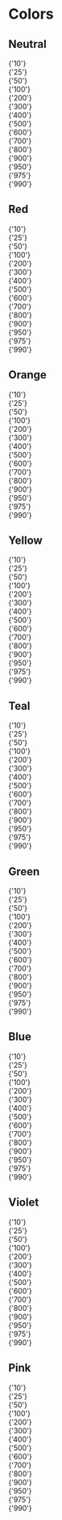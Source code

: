 
<Meta title="Style/Colors" />

# Colors

## Neutral

<div className="flex flex-wrap gap-x-4 gap-y-4 pt-4">
  <div className="text-center text-xs before:mb-2 before:block before:h-8 before:w-8 before:rounded before:border before:border-neutral-50 before:bg-neutral-10">
    {'10'}
  </div>
  <div className="text-center text-xs before:mb-2 before:block before:h-8 before:w-8 before:rounded before:border before:border-neutral-50 before:bg-neutral-25">
    {'25'}
  </div>
  <div className="text-center text-xs before:mb-2 before:block before:h-8 before:w-8 before:rounded before:border before:border-neutral-50 before:bg-neutral-50">
    {'50'}
  </div>
  <div className="text-center text-xs before:mb-2 before:block before:h-8 before:w-8 before:rounded before:border before:border-neutral-50 before:bg-neutral-100">
    {'100'}
  </div>
  <div className="text-center text-xs before:mb-2 before:block before:h-8 before:w-8 before:rounded before:border before:border-neutral-50 before:bg-neutral-200">
    {'200'}
  </div>
  <div className="text-center text-xs before:mb-2 before:block before:h-8 before:w-8 before:rounded before:border before:border-neutral-50 before:bg-neutral-300">
    {'300'}
  </div>
  <div className="text-center text-xs before:mb-2 before:block before:h-8 before:w-8 before:rounded before:border before:border-neutral-50 before:bg-neutral-400">
    {'400'}
  </div>
  <div className="text-center text-xs before:mb-2 before:block before:h-8 before:w-8 before:rounded before:border before:border-neutral-50 before:bg-neutral-500">
    {'500'}
  </div>
  <div className="text-center text-xs before:mb-2 before:block before:h-8 before:w-8 before:rounded before:border before:border-neutral-50 before:bg-neutral-600">
    {'600'}
  </div>
  <div className="text-center text-xs before:mb-2 before:block before:h-8 before:w-8 before:rounded before:border before:border-neutral-50 before:bg-neutral-700">
    {'700'}
  </div>
  <div className="text-center text-xs before:mb-2 before:block before:h-8 before:w-8 before:rounded before:border before:border-neutral-50 before:bg-neutral-800">
    {'800'}
  </div>
  <div className="text-center text-xs before:mb-2 before:block before:h-8 before:w-8 before:rounded before:border before:border-neutral-50 before:bg-neutral-900">
    {'900'}
  </div>
  <div className="text-center text-xs before:mb-2 before:block before:h-8 before:w-8 before:rounded before:border before:border-neutral-50 before:bg-neutral-950">
    {'950'}
  </div>
  <div className="text-center text-xs before:mb-2 before:block before:h-8 before:w-8 before:rounded before:border before:border-neutral-50 before:bg-neutral-975">
    {'975'}
  </div>
  <div className="text-center text-xs before:mb-2 before:block before:h-8 before:w-8 before:rounded before:border before:border-neutral-50 before:bg-neutral-990">
    {'990'}
  </div>
</div>

## Red

<div className="flex flex-wrap gap-x-4 gap-y-4 pt-4">
  <div className="text-center text-xs before:mb-2 before:block before:h-8 before:w-8 before:rounded before:border before:border-neutral-50 before:bg-red-10">
    {'10'}
  </div>
  <div className="text-center text-xs before:mb-2 before:block before:h-8 before:w-8 before:rounded before:border before:border-neutral-50 before:bg-red-25">
    {'25'}
  </div>
  <div className="text-center text-xs before:mb-2 before:block before:h-8 before:w-8 before:rounded before:border before:border-neutral-50 before:bg-red-50">
    {'50'}
  </div>
  <div className="text-center text-xs before:mb-2 before:block before:h-8 before:w-8 before:rounded before:border before:border-neutral-50 before:bg-red-100">
    {'100'}
  </div>
  <div className="text-center text-xs before:mb-2 before:block before:h-8 before:w-8 before:rounded before:border before:border-neutral-50 before:bg-red-200">
    {'200'}
  </div>
  <div className="text-center text-xs before:mb-2 before:block before:h-8 before:w-8 before:rounded before:border before:border-neutral-50 before:bg-red-300">
    {'300'}
  </div>
  <div className="text-center text-xs before:mb-2 before:block before:h-8 before:w-8 before:rounded before:border before:border-neutral-50 before:bg-red-400">
    {'400'}
  </div>
  <div className="text-center text-xs before:mb-2 before:block before:h-8 before:w-8 before:rounded before:border before:border-neutral-50 before:bg-red-500">
    {'500'}
  </div>
  <div className="text-center text-xs before:mb-2 before:block before:h-8 before:w-8 before:rounded before:border before:border-neutral-50 before:bg-red-600">
    {'600'}
  </div>
  <div className="text-center text-xs before:mb-2 before:block before:h-8 before:w-8 before:rounded before:border before:border-neutral-50 before:bg-red-700">
    {'700'}
  </div>
  <div className="text-center text-xs before:mb-2 before:block before:h-8 before:w-8 before:rounded before:border before:border-neutral-50 before:bg-red-800">
    {'800'}
  </div>
  <div className="text-center text-xs before:mb-2 before:block before:h-8 before:w-8 before:rounded before:border before:border-neutral-50 before:bg-red-900">
    {'900'}
  </div>
  <div className="text-center text-xs before:mb-2 before:block before:h-8 before:w-8 before:rounded before:border before:border-neutral-50 before:bg-red-950">
    {'950'}
  </div>
  <div className="text-center text-xs before:mb-2 before:block before:h-8 before:w-8 before:rounded before:border before:border-neutral-50 before:bg-red-975">
    {'975'}
  </div>
  <div className="text-center text-xs before:mb-2 before:block before:h-8 before:w-8 before:rounded before:border before:border-neutral-50 before:bg-red-990">
    {'990'}
  </div>
</div>

## Orange

<div className="flex flex-wrap gap-x-4 gap-y-4 pt-4">
  <div className="text-center text-xs before:mb-2 before:block before:h-8 before:w-8 before:rounded before:border before:border-neutral-50 before:bg-orange-10">
    {'10'}
  </div>
  <div className="text-center text-xs before:mb-2 before:block before:h-8 before:w-8 before:rounded before:border before:border-neutral-50 before:bg-orange-25">
    {'25'}
  </div>
  <div className="text-center text-xs before:mb-2 before:block before:h-8 before:w-8 before:rounded before:border before:border-neutral-50 before:bg-orange-50">
    {'50'}
  </div>
  <div className="text-center text-xs before:mb-2 before:block before:h-8 before:w-8 before:rounded before:border before:border-neutral-50 before:bg-orange-100">
    {'100'}
  </div>
  <div className="text-center text-xs before:mb-2 before:block before:h-8 before:w-8 before:rounded before:border before:border-neutral-50 before:bg-orange-200">
    {'200'}
  </div>
  <div className="text-center text-xs before:mb-2 before:block before:h-8 before:w-8 before:rounded before:border before:border-neutral-50 before:bg-orange-300">
    {'300'}
  </div>
  <div className="text-center text-xs before:mb-2 before:block before:h-8 before:w-8 before:rounded before:border before:border-neutral-50 before:bg-orange-400">
    {'400'}
  </div>
  <div className="text-center text-xs before:mb-2 before:block before:h-8 before:w-8 before:rounded before:border before:border-neutral-50 before:bg-orange-500">
    {'500'}
  </div>
  <div className="text-center text-xs before:mb-2 before:block before:h-8 before:w-8 before:rounded before:border before:border-neutral-50 before:bg-orange-600">
    {'600'}
  </div>
  <div className="text-center text-xs before:mb-2 before:block before:h-8 before:w-8 before:rounded before:border before:border-neutral-50 before:bg-orange-700">
    {'700'}
  </div>
  <div className="text-center text-xs before:mb-2 before:block before:h-8 before:w-8 before:rounded before:border before:border-neutral-50 before:bg-orange-800">
    {'800'}
  </div>
  <div className="text-center text-xs before:mb-2 before:block before:h-8 before:w-8 before:rounded before:border before:border-neutral-50 before:bg-orange-900">
    {'900'}
  </div>
  <div className="text-center text-xs before:mb-2 before:block before:h-8 before:w-8 before:rounded before:border before:border-neutral-50 before:bg-orange-950">
    {'950'}
  </div>
  <div className="text-center text-xs before:mb-2 before:block before:h-8 before:w-8 before:rounded before:border before:border-neutral-50 before:bg-orange-975">
    {'975'}
  </div>
  <div className="text-center text-xs before:mb-2 before:block before:h-8 before:w-8 before:rounded before:border before:border-neutral-50 before:bg-orange-990">
    {'990'}
  </div>
</div>

## Yellow

<div className="flex flex-wrap gap-x-4 gap-y-4 pt-4">
  <div className="text-center text-xs before:mb-2 before:block before:h-8 before:w-8 before:rounded before:border before:border-neutral-50 before:bg-yellow-10">
    {'10'}
  </div>
  <div className="text-center text-xs before:mb-2 before:block before:h-8 before:w-8 before:rounded before:border before:border-neutral-50 before:bg-yellow-25">
    {'25'}
  </div>
  <div className="text-center text-xs before:mb-2 before:block before:h-8 before:w-8 before:rounded before:border before:border-neutral-50 before:bg-yellow-50">
    {'50'}
  </div>
  <div className="text-center text-xs before:mb-2 before:block before:h-8 before:w-8 before:rounded before:border before:border-neutral-50 before:bg-yellow-100">
    {'100'}
  </div>
  <div className="text-center text-xs before:mb-2 before:block before:h-8 before:w-8 before:rounded before:border before:border-neutral-50 before:bg-yellow-200">
    {'200'}
  </div>
  <div className="text-center text-xs before:mb-2 before:block before:h-8 before:w-8 before:rounded before:border before:border-neutral-50 before:bg-yellow-300">
    {'300'}
  </div>
  <div className="text-center text-xs before:mb-2 before:block before:h-8 before:w-8 before:rounded before:border before:border-neutral-50 before:bg-yellow-400">
    {'400'}
  </div>
  <div className="text-center text-xs before:mb-2 before:block before:h-8 before:w-8 before:rounded before:border before:border-neutral-50 before:bg-yellow-500">
    {'500'}
  </div>
  <div className="text-center text-xs before:mb-2 before:block before:h-8 before:w-8 before:rounded before:border before:border-neutral-50 before:bg-yellow-600">
    {'600'}
  </div>
  <div className="text-center text-xs before:mb-2 before:block before:h-8 before:w-8 before:rounded before:border before:border-neutral-50 before:bg-yellow-700">
    {'700'}
  </div>
  <div className="text-center text-xs before:mb-2 before:block before:h-8 before:w-8 before:rounded before:border before:border-neutral-50 before:bg-yellow-800">
    {'800'}
  </div>
  <div className="text-center text-xs before:mb-2 before:block before:h-8 before:w-8 before:rounded before:border before:border-neutral-50 before:bg-yellow-900">
    {'900'}
  </div>
  <div className="text-center text-xs before:mb-2 before:block before:h-8 before:w-8 before:rounded before:border before:border-neutral-50 before:bg-yellow-950">
    {'950'}
  </div>
  <div className="text-center text-xs before:mb-2 before:block before:h-8 before:w-8 before:rounded before:border before:border-neutral-50 before:bg-yellow-975">
    {'975'}
  </div>
  <div className="text-center text-xs before:mb-2 before:block before:h-8 before:w-8 before:rounded before:border before:border-neutral-50 before:bg-yellow-990">
    {'990'}
  </div>
</div>

## Teal

<div className="flex flex-wrap gap-x-4 gap-y-4 pt-4">
  <div className="text-center text-xs before:mb-2 before:block before:h-8 before:w-8 before:rounded before:border before:border-neutral-50 before:bg-teal-10">
    {'10'}
  </div>
  <div className="text-center text-xs before:mb-2 before:block before:h-8 before:w-8 before:rounded before:border before:border-neutral-50 before:bg-teal-25">
    {'25'}
  </div>
  <div className="text-center text-xs before:mb-2 before:block before:h-8 before:w-8 before:rounded before:border before:border-neutral-50 before:bg-teal-50">
    {'50'}
  </div>
  <div className="text-center text-xs before:mb-2 before:block before:h-8 before:w-8 before:rounded before:border before:border-neutral-50 before:bg-teal-100">
    {'100'}
  </div>
  <div className="text-center text-xs before:mb-2 before:block before:h-8 before:w-8 before:rounded before:border before:border-neutral-50 before:bg-teal-200">
    {'200'}
  </div>
  <div className="text-center text-xs before:mb-2 before:block before:h-8 before:w-8 before:rounded before:border before:border-neutral-50 before:bg-teal-300">
    {'300'}
  </div>
  <div className="text-center text-xs before:mb-2 before:block before:h-8 before:w-8 before:rounded before:border before:border-neutral-50 before:bg-teal-400">
    {'400'}
  </div>
  <div className="text-center text-xs before:mb-2 before:block before:h-8 before:w-8 before:rounded before:border before:border-neutral-50 before:bg-teal-500">
    {'500'}
  </div>
  <div className="text-center text-xs before:mb-2 before:block before:h-8 before:w-8 before:rounded before:border before:border-neutral-50 before:bg-teal-600">
    {'600'}
  </div>
  <div className="text-center text-xs before:mb-2 before:block before:h-8 before:w-8 before:rounded before:border before:border-neutral-50 before:bg-teal-700">
    {'700'}
  </div>
  <div className="text-center text-xs before:mb-2 before:block before:h-8 before:w-8 before:rounded before:border before:border-neutral-50 before:bg-teal-800">
    {'800'}
  </div>
  <div className="text-center text-xs before:mb-2 before:block before:h-8 before:w-8 before:rounded before:border before:border-neutral-50 before:bg-teal-900">
    {'900'}
  </div>
  <div className="text-center text-xs before:mb-2 before:block before:h-8 before:w-8 before:rounded before:border before:border-neutral-50 before:bg-teal-950">
    {'950'}
  </div>
  <div className="text-center text-xs before:mb-2 before:block before:h-8 before:w-8 before:rounded before:border before:border-neutral-50 before:bg-teal-975">
    {'975'}
  </div>
  <div className="text-center text-xs before:mb-2 before:block before:h-8 before:w-8 before:rounded before:border before:border-neutral-50 before:bg-teal-990">
    {'990'}
  </div>
</div>

## Green

<div className="flex flex-wrap gap-x-4 gap-y-4 pt-4">
  <div className="text-center text-xs before:mb-2 before:block before:h-8 before:w-8 before:rounded before:border before:border-neutral-50 before:bg-green-10">
    {'10'}
  </div>
  <div className="text-center text-xs before:mb-2 before:block before:h-8 before:w-8 before:rounded before:border before:border-neutral-50 before:bg-green-25">
    {'25'}
  </div>
  <div className="text-center text-xs before:mb-2 before:block before:h-8 before:w-8 before:rounded before:border before:border-neutral-50 before:bg-green-50">
    {'50'}
  </div>
  <div className="text-center text-xs before:mb-2 before:block before:h-8 before:w-8 before:rounded before:border before:border-neutral-50 before:bg-green-100">
    {'100'}
  </div>
  <div className="text-center text-xs before:mb-2 before:block before:h-8 before:w-8 before:rounded before:border before:border-neutral-50 before:bg-green-200">
    {'200'}
  </div>
  <div className="text-center text-xs before:mb-2 before:block before:h-8 before:w-8 before:rounded before:border before:border-neutral-50 before:bg-green-300">
    {'300'}
  </div>
  <div className="text-center text-xs before:mb-2 before:block before:h-8 before:w-8 before:rounded before:border before:border-neutral-50 before:bg-green-400">
    {'400'}
  </div>
  <div className="text-center text-xs before:mb-2 before:block before:h-8 before:w-8 before:rounded before:border before:border-neutral-50 before:bg-green-500">
    {'500'}
  </div>
  <div className="text-center text-xs before:mb-2 before:block before:h-8 before:w-8 before:rounded before:border before:border-neutral-50 before:bg-green-600">
    {'600'}
  </div>
  <div className="text-center text-xs before:mb-2 before:block before:h-8 before:w-8 before:rounded before:border before:border-neutral-50 before:bg-green-700">
    {'700'}
  </div>
  <div className="text-center text-xs before:mb-2 before:block before:h-8 before:w-8 before:rounded before:border before:border-neutral-50 before:bg-green-800">
    {'800'}
  </div>
  <div className="text-center text-xs before:mb-2 before:block before:h-8 before:w-8 before:rounded before:border before:border-neutral-50 before:bg-green-900">
    {'900'}
  </div>
  <div className="text-center text-xs before:mb-2 before:block before:h-8 before:w-8 before:rounded before:border before:border-neutral-50 before:bg-green-950">
    {'950'}
  </div>
  <div className="text-center text-xs before:mb-2 before:block before:h-8 before:w-8 before:rounded before:border before:border-neutral-50 before:bg-green-975">
    {'975'}
  </div>
  <div className="text-center text-xs before:mb-2 before:block before:h-8 before:w-8 before:rounded before:border before:border-neutral-50 before:bg-green-990">
    {'990'}
  </div>
</div>

## Blue

<div className="flex flex-wrap gap-x-4 gap-y-4 pt-4">
  <div className="text-center text-xs before:mb-2 before:block before:h-8 before:w-8 before:rounded before:border before:border-neutral-50 before:bg-blue-10">
    {'10'}
  </div>
  <div className="text-center text-xs before:mb-2 before:block before:h-8 before:w-8 before:rounded before:border before:border-neutral-50 before:bg-blue-25">
    {'25'}
  </div>
  <div className="text-center text-xs before:mb-2 before:block before:h-8 before:w-8 before:rounded before:border before:border-neutral-50 before:bg-blue-50">
    {'50'}
  </div>
  <div className="text-center text-xs before:mb-2 before:block before:h-8 before:w-8 before:rounded before:border before:border-neutral-50 before:bg-blue-100">
    {'100'}
  </div>
  <div className="text-center text-xs before:mb-2 before:block before:h-8 before:w-8 before:rounded before:border before:border-neutral-50 before:bg-blue-200">
    {'200'}
  </div>
  <div className="text-center text-xs before:mb-2 before:block before:h-8 before:w-8 before:rounded before:border before:border-neutral-50 before:bg-blue-300">
    {'300'}
  </div>
  <div className="text-center text-xs before:mb-2 before:block before:h-8 before:w-8 before:rounded before:border before:border-neutral-50 before:bg-blue-400">
    {'400'}
  </div>
  <div className="text-center text-xs before:mb-2 before:block before:h-8 before:w-8 before:rounded before:border before:border-neutral-50 before:bg-blue-500">
    {'500'}
  </div>
  <div className="text-center text-xs before:mb-2 before:block before:h-8 before:w-8 before:rounded before:border before:border-neutral-50 before:bg-blue-600">
    {'600'}
  </div>
  <div className="text-center text-xs before:mb-2 before:block before:h-8 before:w-8 before:rounded before:border before:border-neutral-50 before:bg-blue-700">
    {'700'}
  </div>
  <div className="text-center text-xs before:mb-2 before:block before:h-8 before:w-8 before:rounded before:border before:border-neutral-50 before:bg-blue-800">
    {'800'}
  </div>
  <div className="text-center text-xs before:mb-2 before:block before:h-8 before:w-8 before:rounded before:border before:border-neutral-50 before:bg-blue-900">
    {'900'}
  </div>
  <div className="text-center text-xs before:mb-2 before:block before:h-8 before:w-8 before:rounded before:border before:border-neutral-50 before:bg-blue-950">
    {'950'}
  </div>
  <div className="text-center text-xs before:mb-2 before:block before:h-8 before:w-8 before:rounded before:border before:border-neutral-50 before:bg-blue-975">
    {'975'}
  </div>
  <div className="text-center text-xs before:mb-2 before:block before:h-8 before:w-8 before:rounded before:border before:border-neutral-50 before:bg-blue-990">
    {'990'}
  </div>
</div>

## Violet

<div className="flex flex-wrap gap-x-4 gap-y-4 pt-4">
  <div className="text-center text-xs before:mb-2 before:block before:h-8 before:w-8 before:rounded before:border before:border-neutral-50 before:bg-violet-10">
    {'10'}
  </div>
  <div className="text-center text-xs before:mb-2 before:block before:h-8 before:w-8 before:rounded before:border before:border-neutral-50 before:bg-violet-25">
    {'25'}
  </div>
  <div className="text-center text-xs before:mb-2 before:block before:h-8 before:w-8 before:rounded before:border before:border-neutral-50 before:bg-violet-50">
    {'50'}
  </div>
  <div className="text-center text-xs before:mb-2 before:block before:h-8 before:w-8 before:rounded before:border before:border-neutral-50 before:bg-violet-100">
    {'100'}
  </div>
  <div className="text-center text-xs before:mb-2 before:block before:h-8 before:w-8 before:rounded before:border before:border-neutral-50 before:bg-violet-200">
    {'200'}
  </div>
  <div className="text-center text-xs before:mb-2 before:block before:h-8 before:w-8 before:rounded before:border before:border-neutral-50 before:bg-violet-300">
    {'300'}
  </div>
  <div className="text-center text-xs before:mb-2 before:block before:h-8 before:w-8 before:rounded before:border before:border-neutral-50 before:bg-violet-400">
    {'400'}
  </div>
  <div className="text-center text-xs before:mb-2 before:block before:h-8 before:w-8 before:rounded before:border before:border-neutral-50 before:bg-violet-500">
    {'500'}
  </div>
  <div className="text-center text-xs before:mb-2 before:block before:h-8 before:w-8 before:rounded before:border before:border-neutral-50 before:bg-violet-600">
    {'600'}
  </div>
  <div className="text-center text-xs before:mb-2 before:block before:h-8 before:w-8 before:rounded before:border before:border-neutral-50 before:bg-violet-700">
    {'700'}
  </div>
  <div className="text-center text-xs before:mb-2 before:block before:h-8 before:w-8 before:rounded before:border before:border-neutral-50 before:bg-violet-800">
    {'800'}
  </div>
  <div className="text-center text-xs before:mb-2 before:block before:h-8 before:w-8 before:rounded before:border before:border-neutral-50 before:bg-violet-900">
    {'900'}
  </div>
  <div className="text-center text-xs before:mb-2 before:block before:h-8 before:w-8 before:rounded before:border before:border-neutral-50 before:bg-violet-950">
    {'950'}
  </div>
  <div className="text-center text-xs before:mb-2 before:block before:h-8 before:w-8 before:rounded before:border before:border-neutral-50 before:bg-violet-975">
    {'975'}
  </div>
  <div className="text-center text-xs before:mb-2 before:block before:h-8 before:w-8 before:rounded before:border before:border-neutral-50 before:bg-violet-990">
    {'990'}
  </div>
</div>

## Pink

<div className="flex flex-wrap gap-x-4 gap-y-4 pt-4">
  <div className="text-center text-xs before:mb-2 before:block before:h-8 before:w-8 before:rounded before:border before:border-neutral-50 before:bg-pink-10">
    {'10'}
  </div>
  <div className="text-center text-xs before:mb-2 before:block before:h-8 before:w-8 before:rounded before:border before:border-neutral-50 before:bg-pink-25">
    {'25'}
  </div>
  <div className="text-center text-xs before:mb-2 before:block before:h-8 before:w-8 before:rounded before:border before:border-neutral-50 before:bg-pink-50">
    {'50'}
  </div>
  <div className="text-center text-xs before:mb-2 before:block before:h-8 before:w-8 before:rounded before:border before:border-neutral-50 before:bg-pink-100">
    {'100'}
  </div>
  <div className="text-center text-xs before:mb-2 before:block before:h-8 before:w-8 before:rounded before:border before:border-neutral-50 before:bg-pink-200">
    {'200'}
  </div>
  <div className="text-center text-xs before:mb-2 before:block before:h-8 before:w-8 before:rounded before:border before:border-neutral-50 before:bg-pink-300">
    {'300'}
  </div>
  <div className="text-center text-xs before:mb-2 before:block before:h-8 before:w-8 before:rounded before:border before:border-neutral-50 before:bg-pink-400">
    {'400'}
  </div>
  <div className="text-center text-xs before:mb-2 before:block before:h-8 before:w-8 before:rounded before:border before:border-neutral-50 before:bg-pink-500">
    {'500'}
  </div>
  <div className="text-center text-xs before:mb-2 before:block before:h-8 before:w-8 before:rounded before:border before:border-neutral-50 before:bg-pink-600">
    {'600'}
  </div>
  <div className="text-center text-xs before:mb-2 before:block before:h-8 before:w-8 before:rounded before:border before:border-neutral-50 before:bg-pink-700">
    {'700'}
  </div>
  <div className="text-center text-xs before:mb-2 before:block before:h-8 before:w-8 before:rounded before:border before:border-neutral-50 before:bg-pink-800">
    {'800'}
  </div>
  <div className="text-center text-xs before:mb-2 before:block before:h-8 before:w-8 before:rounded before:border before:border-neutral-50 before:bg-pink-900">
    {'900'}
  </div>
  <div className="text-center text-xs before:mb-2 before:block before:h-8 before:w-8 before:rounded before:border before:border-neutral-50 before:bg-pink-950">
    {'950'}
  </div>
  <div className="text-center text-xs before:mb-2 before:block before:h-8 before:w-8 before:rounded before:border before:border-neutral-50 before:bg-pink-975">
    {'975'}
  </div>
  <div className="text-center text-xs before:mb-2 before:block before:h-8 before:w-8 before:rounded before:border before:border-neutral-50 before:bg-pink-990">
    {'990'}
  </div>
</div>
